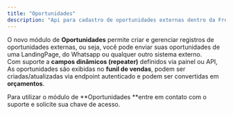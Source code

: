 ```yaml
---
title: "Oportunidades"
description: "Api para cadastro de oportunidades externas dentro da Fretatech."
---
```


O novo módulo de **Oportunidades** permite criar e gerenciar registros de oportunidades externas, ou seja, você pode enviar suas oportunidades de uma LandingPage, do Whatsapp ou qualquer outro sistema externo.\
Com suporte a **campos dinâmicos (repeater)** definidos via painel ou API, As oportunidades são exibidas no **funil de vendas**, podem ser criadas/atualizadas via endpoint autenticado e podem ser convertidas em **orçamentos**.

<Info>
  Para utilizar o módulo de **Oportunidades **entre em contato com o suporte e solicite sua chave de acesso.
</Info>